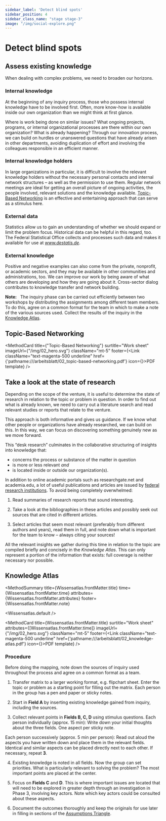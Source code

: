 ```yaml
---
sidebar_label: 'Detect blind spots'
sidebar_position: 4
sidebar_class_name: "stage stage-3"
image: "/img/social-explore.png"
---
```



# Detect blind spots

## Assess existing knowledge

When dealing with complex problems, we need to broaden our horizons.

### Internal knowledge

At the beginning of any inquiry process, those who possess internal knowledge have to be involved first. Often, more know-how is available inside our own organization than we might think at first glance.

Where is work being done on similar issues? What ongoing projects, programs, or internal organizational processes are there within our own organization? What is already happening? Through our innovation process, we can build on hurdles or unanswered questions that have already arisen in other departments, avoiding duplication of effort and involving the colleagues responsible in an efficient manner.

### Internal knowledge holders

In large organizations in particular, it is difficult to involve the relevant knowledge holders without the necessary personal contacts and internal network structures – as well as the permission to use them. Regular network meetings are ideal for getting an overall picture of ongoing activities, the people involved, relevant solutions and the knowledge available. [Topic-Based Networking](#topic-based-networking) is an effective and entertaining approach that can serve as a stimulus here.

### External data

Statistics allow us to gain an understanding of whether we should expand or limit the problem focus. Historical data can be helpful in this regard, too. The Federal Statistical Office collects and processes such data and makes it available for use at *www.destatis.de*.

### External knowledge

Positive and negative examples can also come from the private, nonprofit, or academic sectors, and they may be available in other communities and administrations, too. We can improve our work by being aware of what others are developing and how they are going about it. Cross-sector dialog contributes to knowledge transfer and network building.

<Hint>
  <b>Note:</b>
  &nbsp;
  The inquiry phase can be carried out efficiently between two workshops by distributing the assignments among different team members. To do this, agree on a common format for the team in which to make a note of the various sources used. Collect the results of the inquiry in the <a href="#knowledge-atlas">Knowledge Atlas</a>.
</Hint>

## Topic-Based Networking

<MethodCard
  title={"Topic-Based Networking"}
  surtitle="Work sheet"
  imageUrl={"/img/02_hero.svg"}
  className="mt-5"
  footer={<Link className="text-magenta-500 underline" href={'pathname:///arbeitsblatt/02_topic-based-networking.pdf'} icon={<EditIcon className="w-3 h-3 text-inherit" />}>PDF template</Link>}
/>

## Take a look at the state of research

Depending on the scope of the venture, it is useful to determine the state of research in relation to the topic or problem in question. In order to find out what is already known, we need to carry out a literature search and read relevant studies or reports that relate to the venture.

This approach is both informative and gives us guidance. If we know what other people or organizations have already researched, we can build on this. In this way, we can focus on discovering something genuinely new as we move forward.

This “desk research” culminates in the collaborative structuring of insights into knowledge that:

- concerns the process or substance of the matter in question 
- is more or less relevant
*and*
- is located inside or outside our organization(s).

In addition to online academic portals such as researchgate.net and academia.edu, a lot of useful publications and articles are issued by [federal research institutions](https://www.bundesregierung.de/breg-de/themen/forschung/forschungseinrichtungen-des-bundes). To avoid being completely overwhelmed:

1. Read summaries of research reports that sound interesting.

2. Take a look at the bibliographies in these articles and possibly seek out sources that are cited in different articles.

3. Select articles that seem most relevant (preferably from different authors and years), read them in full, and note down what is important for the team to know – always citing your sources!

All the relevant insights we gather during this time in relation to the topic are compiled briefly and concisely in the _Knowledge Atlas_. This can only represent a portion of the information that exists: full coverage is neither necessary nor possible.

## Knowledge Atlas

<MethodSummary
  title={Wissensatlas.frontMatter.title}
  time={Wissensatlas.frontMatter.time}
  attributes={Wissensatlas.frontMatter.attributes}
  footer={Wissensatlas.frontMatter.note}
>
  <Wissensatlas.default />
</MethodSummary>

<MethodCard
  title={Wissensatlas.frontMatter.title}
  surtitle="Work sheet"
  attributes={[Wissensatlas.frontMatter.time]}
  imageUrl={"/img/02_hero.svg"}
  className="mt-5"
  footer={<Link className="text-magenta-500 underline" href={'pathname:///arbeitsblatt/02_knowledge-atlas.pdf'} icon={<EditIcon className="w-3 h-3 text-inherit" />}>PDF template</Link>}
/>

### Procedure

Before doing the mapping, note down the sources of inquiry used throughout the process and agree on a common format as a team.

1. Transfer matrix to a larger working format, e.g. flipchart sheet. Enter the topic or problem as a starting point for filling out the matrix. Each person in the group has a pen and paper or sticky notes.

2. Start in **Field A** by inserting existing knowledge gained from inquiry, including the sources.

3. Collect relevant points in **Fields B, C, D** using stimulus questions. Each person individually (approx. 15 min): Write down your initial thoughts about the three fields. One aspect per sticky note.

Each person successively (approx. 5 min per person): Read out aloud the aspects you have written down and place them in the relevant fields. Identical and similar aspects can be placed directly next to each other. If necessary, repeat **3**.

4. Existing knowledge is noted in all fields. Now the group can set priorities. What is particularly relevant to solving the problem? The most important points are placed at the center.

5. Focus on **Fields C** and **D**. This is where important issues are located that will need to be explored in greater depth through an investigation in Phase 3, involving key actors. Note which key actors could be consulted about these aspects.

6. Document the outcomes thoroughly and keep the originals for use later in filling in sections of the [Assumptions Triangle](/en/buch/erkunden/annahmen-hinterfragen#assumptions-triangle).